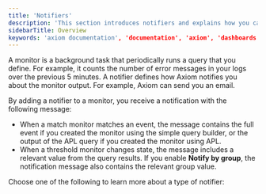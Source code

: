 ```yaml
---
title: 'Notifiers'
description: 'This section introduces notifiers and explains how you can use them to generate automated alerts from your event data.'
sidebarTitle: Overview
keywords: 'axiom documentation', 'documentation', 'axiom', 'dashboards', 'monitors', 'notifiers', 'slack', 'email', 'pagerduty', 'webhook', 'opsgenie', 'discord', 'discord webhook'
---
```


A monitor is a background task that periodically runs a query that you define. For example, it counts the number of error messages in your logs over the previous 5 minutes. A notifier defines how Axiom notifies you about the monitor output. For example, Axiom can send you an email.

By adding a notifier to a monitor, you receive a notification with the following message:
- When a match monitor matches an event, the message contains the full event if you created the monitor using the simple query builder, or the output of the APL query if you created the monitor using APL.
- When a threshold monitor changes state, the message includes a relevant value from the query results. If you enable **Notify by group**, the notification message also contains the relevant group value.


Choose one of the following to learn more about a type of notifier:

<CardGroup cols={2}>
<Card
    title="Custom webhook"
    icon="globe"
    href="/monitor-data/custom-webhook-notifier"
>
</Card>
<Card
    title="Discord"
    icon="discord"
    href="/monitor-data/discord-notifier"
>
</Card>
<Card
    title="Email"
    icon="envelope"
    href="/monitor-data/email-notifier"
>
</Card>
<Card
    title="Microsoft Teams"
    href="/monitor-data/microsoft-teams-notifier"
>
</Card>
<Card
    title="Opsgenie"
    href="/monitor-data/opsgenie-notifier"
>
</Card>
<Card
    title="Pagerduty"
    href="/monitor-data/pagerduty"
>
</Card>
<Card
    title="Slack"
    icon="slack"
    href="/monitor-data/slack-notifier"
>
</Card>
</CardGroup>